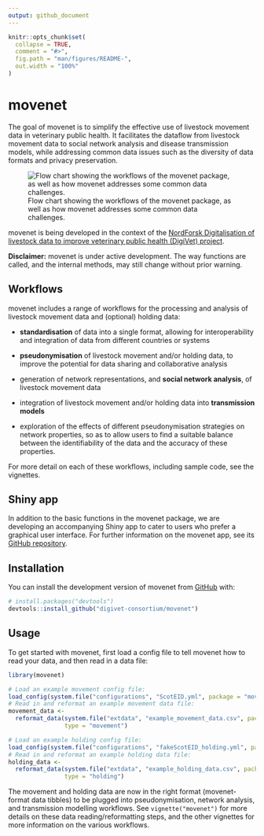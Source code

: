 ```yaml
---
output: github_document
---
```


<!-- README.md is generated from README.Rmd. Please edit that file -->

```r
knitr::opts_chunk$set(
  collapse = TRUE,
  comment = "#>",
  fig.path = "man/figures/README-",
  out.width = "100%"
)
```

# movenet

<!-- badges: start -->
  <!-- [![R-CMD-check](https://github.com/digivet-consortium/movenet/actions/workflows/R-CMD-check.yaml/badge.svg)](https://github.com/digivet-consortium/movenet/actions/workflows/R-CMD-check.yaml) -->
<!-- badges: end -->

The goal of movenet is to simplify the effective use of livestock movement data in veterinary 
public health. It facilitates the dataflow from livestock movement data to social 
network analysis and disease transmission models, while addressing common data issues 
such as the diversity of data formats and privacy preservation.

![Flow chart showing the workflows of the movenet package, as well as how movenet addresses some common data challenges.](man/figures/movenet_summary.png)

movenet is being developed in the context of the [NordForsk Digitalisation of livestock data to improve veterinary public health (DigiVet) project](https://www.nordforsk.org/projects/digitalisation-livestock-data-improve-veterinary-public-health).

**Disclaimer:**
movenet is under active development. The way functions are called, and the internal methods, may still change without prior warning.

## Workflows
movenet includes a range of workflows for the processing and analysis of livestock movement data and (optional) holding data:

  - **standardisation** of data into a single format, allowing for interoperability and integration of data from different countries or systems
  - **pseudonymisation** of livestock movement and/or holding data, to improve the potential for data sharing and collaborative analysis

  -	generation of network representations, and **social network analysis**, of livestock movement data

  -	integration of livestock movement and/or holding data into **transmission models**
  
  -	exploration of the effects of different pseudonymisation strategies on network properties, so as to allow users to find a suitable balance between the identifiability of the data and the accuracy of these properties.
  
For more detail on each of these workflows, including sample code, see the vignettes.

## Shiny app

In addition to the basic functions in the movenet package, we are developing an accompanying Shiny app
to cater to users who prefer a graphical user interface.
For further information on the movenet app, see its [GitHub repository](https://github.com/digivet-consortium/movenetapp).

## Installation

You can install the development version of movenet from [GitHub](https://github.com/) with:

``` r
# install.packages("devtools")
devtools::install_github("digivet-consortium/movenet")
```

## Usage

To get started with movenet, first load a config file to tell movenet how to read your data,
and then read in a data file:

```r
library(movenet)

# Load an example movement config file:
load_config(system.file("configurations", "ScotEID.yml", package = "movenet"))
# Read in and reformat an example movement data file:
movement_data <- 
  reformat_data(system.file("extdata", "example_movement_data.csv", package = "movenet"),
                type = "movement")

# Load an example holding config file:
load_config(system.file("configurations", "fakeScotEID_holding.yml", package = "movenet")) 
# Read in and reformat an example holding data file:
holding_data <- 
  reformat_data(system.file("extdata", "example_holding_data.csv", package = "movenet"),
                type = "holding")
```

The movement and holding data are now in the right format (movenet-format data tibbles) 
to be plugged into pseudonymisation, network analysis, and transmission modelling workflows. 
See `vignette("movenet")` for more details on these data reading/reformatting steps, and the 
other vignettes for more information on the various workflows.
